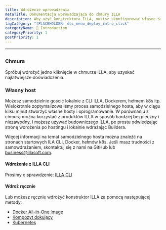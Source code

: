 ```yaml
---
title: Wdrożenie wprowadzenia
metaTitle: Dokumentacja wprowadzająca do chmury ILLA
description: Aby użyć konstruktora ILLA, musisz skonfigurować własne środowisko lokalnie lub użyć Chmury ILLA, aby pominąć proces budowy i szybko użyć produktów ILLA.
tagCategory: "[PLACEHOLDER] doc_menu_deploy_intro_click"
categoryName: 👋 Introduction
categoryPriority: 1
postPriority: 1
---
```


* * *

## <Heading hidden>Wdrożenie</Heading>

### Chmura

Spróbuj wdrożyć jedno kliknięcie w chmurze ILLA, aby uzyskać najłatwiejsze doświadczenia.

### Własny host

Możesz samodzielnie gościć lokalnie z CLI ILLA, Dockerem, hełmem k8s itp. Wielokrotnie zoptymalizowaliśmy proces samodzielnego hosta, aby w ciągu kilku minut stworzyć własne hosty i oprogramowanie. W porównaniu z chmurą można korzystać z produktów ILLA w sposób bardziej bezpieczny i niezawodny, i możesz używać budowniczego ILLA, po prostu odwiedzając stronę wdrożenia po hostingu i lokalnie wdrażając Buildera.

Więcej informacji na temat samodzielnego hosta można znaleźć na stronach startowych ILA CLI, Docker, hełmów k8s.
Jeśli masz trudności z samowdrażaniem, skontaktuj się z nami na GitHub lub business@illasoft.com.

#### Wdrożenie z ILLA CLI

Prosimy o sprawdzenie: [ILLA CLI](https://www.illacloud.com/docs/illa-cli)

#### Wdroż ręcznie

Lub możesz ręcznie wdrożyć konstruktor ILLA za pomocą następującej metody:

-   [Docker All-in-One Image](https://github.com/illacloud/deploy-illa-manually/blob/main/docker/README.md)
-   [Kompozyt dokujący](https://github.com/illacloud/deploy-illa-manually/blob/main/docker-compose/README.md)
-   [Kubernetes](https://github.com/illacloud/deploy-illa-manually/blob/main/kubernetes/README.md)
